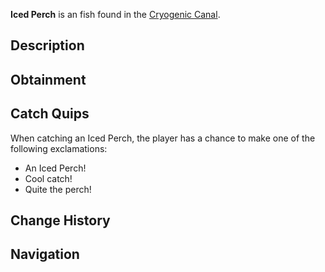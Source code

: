 {{FishInfobox
|image          = Iced Perch.png
|rarity         = Unusual
|sea            = First Sea
|location       = [[Cryogenic Canal]]
|sublocation    = 
|sources        = Fishing Rod
|radar_location = 
|xp             = 120
|weather        = 
|time           = 
|season         = Winter
|bait           = Insect
|base_weight    = 4.5
|base_value     = 250
|weight_range   = 2.5
|base_chance    = 50
|base_resil     = 60
}}
'''Iced Perch''' is an {{Rarity|Unusual}} fish found in the [[Cryogenic Canal]].

== Description ==
{{Description|A medium-sized fish with a frosty blue sheen and faint horizontal stripes.|Bestiary Entry}}

== Obtainment ==
{{Description|Lurks near ice formations in the canal.|Bestiary Hint}}
{{Fish Availability|
Cryogenic Canal
|top_rods      = 
Fast Rod\308327.86\229375;
Training Rod\299145.3\299145.3;
Firefly Rod\287915.55\259151.75;
Rapid Rod\283612.11\220739.63;
Depthseeker Rod\281903.72\182555.32;
Flimsy Rod\263988.42\239783.03;
Ethereal Prism Rod\239902.7\248224.83;
No-Life Rod\267493.51\236503.23;
Candy Cane Rod\227568.54\196239.1;
Avalanche Rod\276521.19\163586.76;
Verdant Shear Rod\268177.09\199296.48;
Blazebringer Rod\252247.37\188039.25;
Zeus Rod\250319.86\199197.58;
Volcanic Rod\244312.44\151177;
Trident Rod\238058.66\167731.64;
Challenger's Rod\237743.32\214297.29;
Seraphic Rod\234025.83\234025.83;
Free Spirit Rod\230679.7\167157.32;
Rod Of The Forgotten Fang\213587.3\213587.3;
Rod Of The Depths\204321.92\193880.6;
Rod Of The Exalted One\182167.68\182167.68;
Steady Rod\115555.16\82789.21
|recommended   = Training Rod
}}

== Catch Quips ==
When catching an Iced Perch, the player has a chance to make one of the following exclamations:
* An Iced Perch!
* Cool catch!
* Quite the perch!

== Change History ==
{{Change History|{{subst:Current Version}}}}

== Navigation ==
{{Fish Navbox|Cryogenic Canal}}